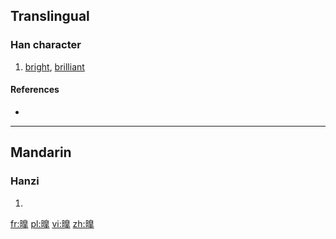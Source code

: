 ==Translingual==

===Han character===
{{Han char|rn=72|rad=日|as=12|sn=16|four=|canj=日竹山十 (AHUJ)|ids=⿰[[日]][[臯]]}}

# [[bright]], [[brilliant]]

====References====
* {{Han ref|kx=0500.251|hdz=21536.111|uh=66CD|ud=26317}}

----

==Mandarin==

===Hanzi===
{{cmn-hanzi|pin=[[hào]] ([[hao4]])|wg=hao<sup>4</sup>}}

# {{defn|lang=cmn|sort=日12}}

[[fr:曍]]
[[pl:曍]]
[[vi:曍]]
[[zh:曍]]